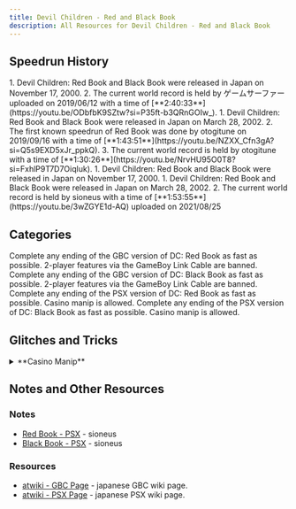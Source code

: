 ```yaml
---
title: Devil Children - Red and Black Book
description: All Resources for Devil Children - Red and Black Book
---
```




<DocsHero 
    content="Devil Children Black Book & Red Book are the first two games in the Devil Children series."
    srcUrl={psxCover}
    alt="Devil Children: Red/Black Book Box Cover"
/>

<LinkCard title="Leaderboards" href="https://www.speedrun.com/smtdcbbrb" description="See all the submitted runs on Speedrun.com"/>

## Speedrun History
<Tabs>
    <TabItem label="Red Book - GBC">
    <Steps>
        1. Devil Children: Red Book and Black Book were released in Japan on November 17, 2000.
    2. The current world record is held by ゲームサーファー uploaded on 2019/06/12 with a time of [**2:40:33**](https://youtu.be/ODbfbK9SZtw?si=P35ft-b3QRnGOIw_).
    </Steps>
    </TabItem>
    <TabItem label="Red Book - PS1">
    <Steps>
        1. Devil Children: Red Book and Black Book were released in Japan on March 28, 2002.
        2. The first known speedrun of Red Book was done by otogitune on 2019/09/16 with a time of [**1:43:51**](https://youtu.be/NZXX_Cfn3gA?si=Q5s9EXD5xJr_ppkQ).
        3. The current world record is held by otogitune with a time of [**1:30:26**](https://youtu.be/NrvHU95O0T8?si=FxhlP9T7D7Oiqluk).
    </Steps>
    </TabItem>
    <TabItem label="Black Book - GBC">
    <Steps>
        1. Devil Children: Red Book and Black Book were released in Japan on November 17, 2000.
    </Steps>
    </TabItem>
    <TabItem label="Black Book - PS1">
    <Steps>
        1. Devil Children: Red Book and Black Book were released in Japan on March 28, 2002.
        2. The current world record is held by sioneus with a time of [**1:53:55**](https://youtu.be/3wZGYE1d-AQ) uploaded on 2021/08/25
    </Steps>
    </TabItem>
</Tabs>

## Categories
<CardGrid>
    <Card title="Red Book(GBC)">Complete any ending of the GBC version of DC: Red Book as fast as possible. 2-player features via the GameBoy Link Cable are banned.</Card>
    <Card title="Black Book(GBC">Complete any ending of the GBC version of DC: Black Book as fast as possible. 2-player features via the GameBoy Link Cable are banned.</Card>
    <Card title="Red Book(PSX)">Complete any ending of the PSX version of DC: Red Book as fast as possible. Casino manip is allowed.</Card>
    <Card title="Black Book(PSX)">Complete any ending of the PSX version of DC: Black Book as fast as possible. Casino manip is allowed.</Card>
</CardGrid>

## Glitches and Tricks
<details>
<summary>**Casino Manip**</summary>
It was discovered that the Casino can be manipulated in the PS1 version. By saving in front of the counter for *Big or Small* and reloading, the sequence of numbers reproduced is always the same. This has also been tested in the downloadable version available in the Playstation Store. The winning sequence is "small, small, big, big, small, big, big, big, small, big, small, small, big" - this will grant more than enough coins for the run.
</details>


## Notes and Other Resources

### Notes
- [Red Book - PSX](https://sioneus.me/notes/red) - sioneus
- [Black Book - PSX](https://sioneus.me/notes/black) - sioneus

### Resources
- [atwiki - GBC Page](https://w.atwiki.jp/devilchildren_br/pages/8.html) - japanese GBC wiki page.
- [atwiki - PSX Page](https://w.atwiki.jp/devilchildren_br/pages/343.html) - japanese PSX wiki page.